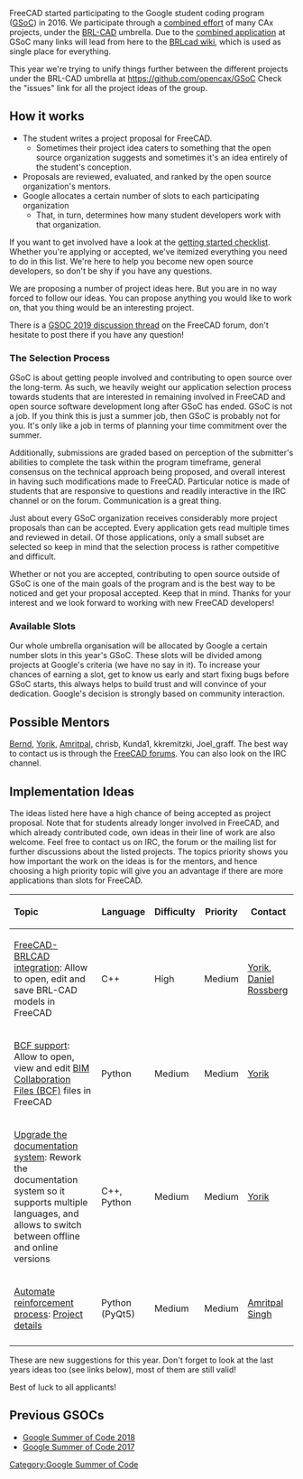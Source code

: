 FreeCAD started participating to the Google student coding program ([https://summerofcode.withgoogle.com/ GSoC]) in 2016. We participate through a [http://brlcad.org/w/index.php?title=Google_Summer_of_Code/Project_Ideas#FreeCAD_Projects combined effort] of many CAx projects, under the [https://brlcad.org BRL-CAD] umbrella. Due to the [http://brlcad.org/w/index.php?title=Google_Summer_of_Code/Project_Ideas#FreeCAD_Projects combined application] at GSoC many links will lead from here to the [http://brlcad.org/wiki/Google_Summer_of_Code BRLcad wiki], which is used as single place for everything.

This year we're trying to unify things further between the different projects under the BRL-CAD umbrella at https://github.com/opencax/GSoC Check the "issues" link for all the project ideas of the group.

== How it works ==

* The student writes a project proposal for FreeCAD.
** Sometimes their project idea caters to something that the open source organization suggests and sometimes it's an idea entirely of the student's conception.
* Proposals are reviewed, evaluated, and ranked by the open source organization's mentors.
* Google allocates a certain number of slots to each participating organization
** That, in turn, determines how many student developers work with that organization.

If you want to get involved have a look at the [http://brlcad.org/wiki/Summer_of_Code/Checklist getting started checklist]. Whether you're applying or accepted, we've itemized everything you need to do in this list. We're here to help you become new open source developers, so don't be shy if you have any questions.

We are proposing a number of project ideas here. But you are in no way forced to follow our ideas. You can propose anything you would like to work on, that you thing would be an interesting project.

There is a [https://forum.freecad.org/viewtopic.php?f=8&t=32284 GSOC 2019 discussion thread] on the FreeCAD forum, don't hesitate to post there if you have any question!

=== The Selection Process ===

GSoC is about getting people involved and contributing to open source over the long-term. As such, we heavily weight our application selection process towards students that are interested in remaining involved in FreeCAD and open source software development long after GSoC has ended. GSoC is not a job. If you think this is just a summer job, then GSoC is probably not for you. It's only like a job in terms of planning your time commitment over the summer.

Additionally, submissions are graded based on perception of the submitter's abilities to complete the task within the program timeframe, general consensus on the technical approach being proposed, and overall interest in having such modifications made to FreeCAD. Particular notice is made of students that are responsive to questions and readily interactive in the IRC channel or on the forum. Communication is a great thing.

Just about every GSoC organization receives considerably more project proposals than can be accepted. Every application gets read multiple times and reviewed in detail. Of those applications, only a small subset are selected so keep in mind that the selection process is rather competitive and difficult.

Whether or not you are accepted, contributing to open source outside of GSoC is one of the main goals of the program and is the best way to be noticed and get your proposal accepted. Keep that in mind. Thanks for your interest and we look forward to working with new FreeCAD developers!

=== Available Slots ===

Our whole umbrella organisation will be allocated by Google a certain number slots in this year's GSoC. These slots will be divided among projects at Google's criteria (we have no say in it). To increase your chances of earning a slot, get to know us early and start fixing bugs before GSoC starts, this always helps to build trust and will convince of your dedication. Google's decision is strongly based on community interaction.

== Possible Mentors ==

[https://forum.freecad.org/memberlist.php?mode=viewprofile&u=2069 Bernd], [http://forum.freecad.org/memberlist.php?mode=viewprofile&u=68  Yorik], [https://forum.freecad.org/memberlist.php?mode=viewprofile&u=9146 Amritpal], chrisb, Kunda1, kkremitzki, Joel_graff. The best way to contact us is through the [https://forum.freecad.org/viewtopic.php?f=8&t=32284 FreeCAD forums].  You can also look on the IRC channel.

== Implementation Ideas ==

The ideas listed here have a high chance of being accepted as project proposal. Note that for students already longer involved in FreeCAD, and which already contributed code, own ideas in their line of work are also welcome. Feel free to contact us on IRC, the forum or the mailing list for further discussions about the listed projects.
The topics priority shows you how important the work on the ideas is for the mentors, and hence choosing a high priority topic will give you an advantage if there are more applications than slots for FreeCAD.

{| class="wikitable"
! style="text-align:left;"| Topic
! Language
! Difficulty
! Priority
! Contact
|-

|[[FreeCAD-BRLCAD integration]]: Allow to open, edit and save BRL-CAD models in FreeCAD 
|C++
|High
|Medium
|[http://forum.freecad.org/memberlist.php?mode=viewprofile&u=68  Yorik], [https://forum.freecad.org/memberlist.php?mode=viewprofile&u=23847 Daniel Rossberg]

|-

|[[BCF support]]: Allow to open, view and edit [https://www.buildingsmart.org/bim-collaboration-format-explained/ BIM Collaboration Files (BCF)] files in FreeCAD 
|Python
|Medium
|Medium
|[http://forum.freecad.org/memberlist.php?mode=viewprofile&u=68  Yorik]

|-

|[[Upgrade the documentation system]]: Rework the documentation system so it supports multiple languages, and allows to switch between offline and online versions
|C++, Python
|Medium
|Medium
|[http://forum.freecad.org/memberlist.php?mode=viewprofile&u=68  Yorik]

|-

|[[Automate reinforcement process]]: [https://www.freecad.org/wiki/Automate_reinforcement_process Project details] 
|Python (PyQt5)
|Medium
|Medium
|[https://forum.freecad.org/memberlist.php?mode=viewprofile&u=9146  Amritpal Singh]

|-
|}

These are new suggestions for this year. Don't forget to look at the last years ideas too (see links below), most of them are still valid!

Best of luck to all applicants!

== Previous GSOCs == 

* [[Google Summer of Code 2018]]
* [[Google Summer of Code 2017]]

[[Category:Google Summer of Code]]